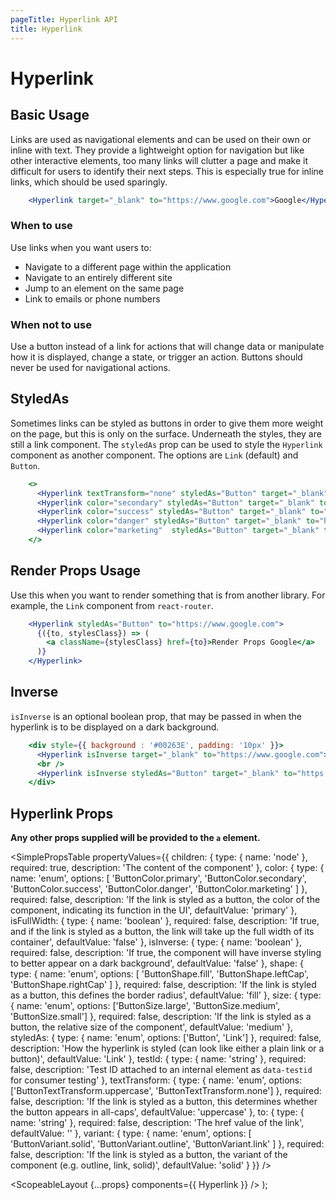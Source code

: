 ```yaml
---
pageTitle: Hyperlink API
title: Hyperlink
---
```



# Hyperlink

## Basic Usage

Links are used as navigational elements and can be used on their own or inline with text. They provide a lightweight option for navigation but like other interactive elements, too many links will clutter a page and make it difficult for users to identify their next steps. This is especially true for inline links, which should be used sparingly.

```.jsx
    <Hyperlink target="_blank" to="https://www.google.com">Google</Hyperlink>
```

### When to use

Use links when you want users to:

- Navigate to a different page within the application
- Navigate to an entirely different site
- Jump to an element on the same page
- Link to emails or phone numbers

### When not to use

Use a button instead of a link for actions that will change data or manipulate how it is displayed, change a state, or trigger an action. Buttons should never be used for navigational actions.

## StyledAs

Sometimes links can be styled as buttons in order to give them more weight on the page, but this is only on the surface. Underneath the styles, they are still a link component. The `styledAs` prop can be used to style the `Hyperlink` component as another component. The options are `Link` (default) and `Button`.

```.jsx
    <>
      <Hyperlink textTransform="none" styledAs="Button" target="_blank" to="https://www.google.com">Google</Hyperlink>
      <Hyperlink color="secondary" styledAs="Button" target="_blank" to="https://www.google.com">Google</Hyperlink>
      <Hyperlink color="success" styledAs="Button" target="_blank" to="https://www.google.com">Google</Hyperlink>
      <Hyperlink color="danger" styledAs="Button" target="_blank" to="https://www.google.com">Google</Hyperlink>
      <Hyperlink color="marketing"  styledAs="Button" target="_blank" to="https://www.google.com">Google</Hyperlink>
    </>
```

## Render Props Usage

Use this when you want to render something that is from another library. For example, the `Link` component from `react-router`.

```.jsx
    <Hyperlink styledAs="Button" to="https://www.google.com">
      {({to, stylesClass}) => (
        <a className={stylesClass} href={to}>Render Props Google</a>
      )}
    </Hyperlink>
```

## Inverse

`isInverse` is an optional boolean prop, that may be passed in when the hyperlink is to be displayed on a dark background.

```.jsx
    <div style={{ background : '#00263E', padding: '10px' }}>
      <Hyperlink isInverse target="_blank" to="https://www.google.com">Google inverse link</Hyperlink>
      <br />
      <Hyperlink isInverse styledAs="Button" target="_blank" to="https://www.google.com">Inverse link styled as button</Hyperlink>
    </div>
```

## Hyperlink Props

**Any other props supplied will be provided to the `a` element.**

<SimplePropsTable
  propertyValues={{
    children: {
      type: {
        name: 'node'
      },
      required: true,
      description: 'The content of the component'
    },
    color: {
      type: {
        name: 'enum',
        options: [
          'ButtonColor.primary',
          'ButtonColor.secondary',
          'ButtonColor.success',
          'ButtonColor.danger',
          'ButtonColor.marketing'
        ]
      },
      required: false,
      description:
        'If the link is styled as a button, the color of the component, indicating its function in the UI',
      defaultValue: 'primary'
    },
    isFullWidth: {
      type: {
        name: 'boolean'
      },
      required: false,
      description:
        'If true, and if the link is styled as a button, the link will take up the full width of its container',
      defaultValue: 'false'
    },
    isInverse: {
      type: {
        name: 'boolean'
      },
      required: false,
      description:
        'If true, the component will have inverse styling to better appear on a dark background',
      defaultValue: 'false'
    },
    shape: {
      type: {
        name: 'enum',
        options: [
          'ButtonShape.fill',
          'ButtonShape.leftCap',
          'ButtonShape.rightCap'
        ]
      },
      required: false,
      description:
        'If the link is styled as a button, this defines the border radius',
      defaultValue: 'fill'
    },
    size: {
      type: {
        name: 'enum',
        options: ['ButtonSize.large', 'ButtonSize.medium', 'ButtonSize.small']
      },
      required: false,
      description:
        'If the link is styled as a button, the relative size of the component',
      defaultValue: 'medium'
    },
    styledAs: {
      type: {
        name: 'enum',
        options: ['Button', 'Link']
      },
      required: false,
      description:
        'How the hyperlink is styled (can look like either a plain link or a button)',
      defaultValue: 'Link'
    },
    testId: {
      type: {
        name: 'string'
      },
      required: false,
      description:
        'Test ID attached to an internal element as `data-testid` for consumer testing'
    },
    textTransform: {
      type: {
        name: 'enum',
        options: ['ButtonTextTransform.uppercase', 'ButtonTextTransform.none']
      },
      required: false,
      description:
        'If the link is styled as a button, this determines whether the button appears in all-caps',
      defaultValue: 'uppercase'
    },
    to: {
      type: {
        name: 'string'
      },
      required: false,
      description: 'The href value of the link',
      defaultValue: ''
    },
    variant: {
      type: {
        name: 'enum',
        options: [
          'ButtonVariant.solid',
          'ButtonVariant.outline',
          'ButtonVariant.link'
        ]
      },
      required: false,
      description:
        'If the link is styled as a button, the variant of the component (e.g. outline, link, solid)',
      defaultValue: 'solid'
    }
  }}
/>

  <ScopeableLayout {...props} components={{ Hyperlink }} />
);
